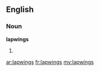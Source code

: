 ==English==

===Noun===
'''lapwings'''

# {{plural of|[[lapwing]]}}

[[ar:lapwings]]
[[fr:lapwings]]
[[my:lapwings]]